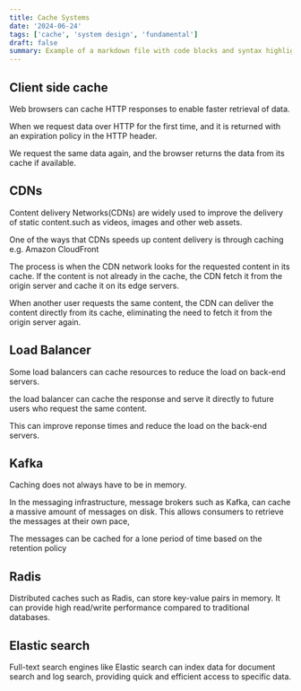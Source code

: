 ```yaml
---
title: Cache Systems
date: '2024-06-24'
tags: ['cache', 'system design', 'fundamental']
draft: false
summary: Example of a markdown file with code blocks and syntax highlighting
---
```


## Client side cache

Web browsers can cache HTTP responses to enable faster retrieval of data.

When we request data over HTTP for the first time, and it is returned with an expiration policy in the HTTP header.

We request the same data again, and the browser returns the data from its cache if available.

## CDNs

Content delivery Networks(CDNs) are widely used to improve the delivery of static content.such as videos, images and other web assets.

One of the ways that CDNs speeds up content delivery is through caching
e.g. Amazon CloudFront

The process is when the CDN network looks for the requested content in its cache. If the content is not already in the cache, the CDN fetch it from the origin server and cache it on its edge servers.

When another user requests the same content, the CDN can deliver the content directly from its cache, eliminating the need to fetch it from the origin server again.

## Load Balancer

Some load balancers can cache resources to reduce the load on back-end servers.

the load balancer can cache the response and serve it directly to future users who request the same content.

This can improve reponse times and reduce the load on the back-end servers.

## Kafka

Caching does not always have to be in memory.

In the messaging infrastructure, message brokers such as Kafka, can cache a massive amount of messages on disk. This allows consumers to retrieve the messages at their own pace,

The messages can be cached for a lone period of time based on the retention policy

## Radis

Distributed caches such as Radis, can store key-value pairs in memory. It can provide high read/write performance compared to traditional databases.

## Elastic search

Full-text search engines like Elastic search can index data for document search and log search, providing quick and efficient access to specific data.
